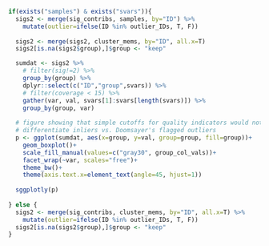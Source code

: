 ```r

if(exists("samples") & exists("svars")){
  sigs2 <- merge(sig_contribs, samples, by="ID") %>%
    mutate(outlier=ifelse(ID %in% outlier_IDs, T, F))
  
  sigs2 <- merge(sigs2, cluster_mems, by="ID", all.x=T)
  sigs2[is.na(sigs2$group),]$group <- "keep"

  sumdat <- sigs2 %>%
    # filter(sig!=2) %>%
    group_by(group) %>%
    dplyr::select(c("ID","group",svars)) %>%
    # filter(coverage < 15) %>%
    gather(var, val, svars[1]:svars[length(svars)]) %>%
    group_by(group, var)
  
  # figure showing that simple cutoffs for quality indicators would not easily
  # differentiate inliers vs. Doomsayer's flagged outliers
  p <- ggplot(sumdat, aes(x=group, y=val, group=group, fill=group))+
    geom_boxplot()+
    scale_fill_manual(values=c("gray30", group_col_vals))+
    facet_wrap(~var, scales="free")+
    theme_bw()+
    theme(axis.text.x=element_text(angle=45, hjust=1))
    
  sggplotly(p)
  
} else {
  sigs2 <- merge(sig_contribs, cluster_mems, by="ID", all.x=T) %>%
    mutate(outlier=ifelse(ID %in% outlier_IDs, T, F))
  sigs2[is.na(sigs2$group),]$group <- "keep"
}


```